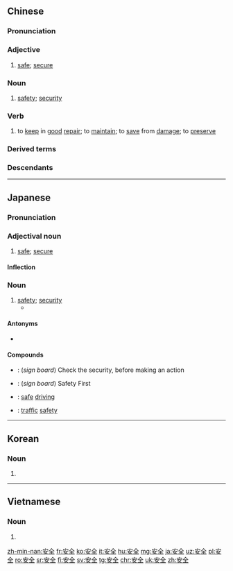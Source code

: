 ==Chinese==
{{zh-forms}}

===Pronunciation===
{{zh-pron
|m=ānquán
|c=on1 cyun4
|h=pfs=ôn-chhiòn
|md=ăng-ciòng
|mn=an-choân
|w=1oe xxi
|ma=Zh-anquán.ogg
|mc=y
|oc=y
|cat=a,n,v
}}

===Adjective===
{{zh-adj}}

# [[safe]]; [[secure]]

===Noun===
{{zh-noun}}

# [[safety]]; [[security]]
#: {{zh-x|職業 健康 安全|occupational health and '''safety'''}}
#: {{zh-x|注意 安全|to take care}}

===Verb===
{{zh-verb}}

# {{lb|zh|literary}} to [[keep]] in [[good]] [[repair]]; to [[maintain]]; to [[save]] from [[damage]]; to [[preserve]]

===Derived terms===
{{zh-der|安全帶|安全島|安全第一|安全感|安全檢查|安檢|安全門|安全套|國家安全|國土安全|聯合國安全理事會|民族安全}}

===Descendants===
{{CJKV||あんぜん|안전|an toàn}}

{{zh-cat|Elementary}}

----

==Japanese==
{{ja-kanjitab|あん|ぜん|yomi=o}}

===Pronunciation===
{{ja-pron|acc=h|y=go|あんぜん}}

===Adjectival noun===
{{ja-adj|infl=な|あんぜん}}

# [[safe]]; [[secure]]

====Inflection====
{{ja-na|あんぜん}}

===Noun===
{{ja-noun|あんぜん}}

# [[safety]]; [[security]]
#* {{quote-book
|language=Japanese
|author={{w|Hideaki Sorachi}}
|title={{w|lang=ja|銀魂|{{ruby|{{lang|ja|[銀](ぎん)[魂](たま)}}}}}}
|trans-title={{w|Gin Tama|Silver Soul}}
|location=Tokyo
|publisher=Shueisha
|date=December 8 2010
|isbn=978-4-08-870145-5
|volume=37
|chapter={{ruby|{{lang|ja|[二](に)[度](ど)あることは[三](さん)[度](ど)ある}}}}
|trans-chapter=Twice, Thrice That There Are
|passage={{ja-usex|心%配すんな　奴%等は水%中から'''安%全'''を確%保する役%目だ　俺はインセプションから'''安%全'''を確%保する後は頼んだぞ|^しん%ぱいすん な　^やつ%ら は すい%ちゅう から '''あん%ぜん''' を かく%ほする やく%め だ　^おれ は ^インセプション から '''あん%ぜん''' を かく%ほする あと は たのんだ ぞ|Don't sweat it man　They're gonna guarantee '''safety''' from inside the water　I'll be guaranteeing '''safety''' from inside {{w|Inception}}}}<br>{{ja-usex|ただ寝くさってるだけだろーが　バカプリオ‼|^ただ ね くさってる だけ だろー が　^バカプリオ‼|Aren't you just taking a nap, Dickaprio!?}}}}

====Antonyms====
*{{ja-r|危%険|き%けん}}

====Compounds====
* {{ja-r|安全確認|あんぜん かくにん}}: (''sign board'') Check the security, before making an action
* {{ja-r|安全第一|あんぜん だい.いち}}: (''sign board'') Safety First
* {{ja-r|安全運転|あんぜん うんてん}}: [[safe]] [[driving]]
* {{ja-r|交通安全|こうつう あんぜん}}: [[traffic]] [[safety]]

----

==Korean==
{{ko-hanjatab}}

===Noun===
{{ko-noun|hj|hangeul=안전}}

# {{hanja form of|안전|[[safety]]}}

----

==Vietnamese==
{{vi-hantutab}}

===Noun===
{{vi-hantu}}

# {{han tu form of|an toàn|[[safety]]}}

[[zh-min-nan:安全]]
[[fr:安全]]
[[ko:安全]]
[[it:安全]]
[[hu:安全]]
[[mg:安全]]
[[ja:安全]]
[[uz:安全]]
[[pl:安全]]
[[ro:安全]]
[[sr:安全]]
[[fi:安全]]
[[sv:安全]]
[[tg:安全]]
[[chr:安全]]
[[uk:安全]]
[[zh:安全]]
